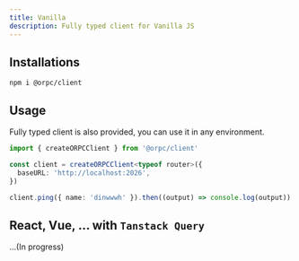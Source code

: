 ```yaml
---
title: Vanilla
description: Fully typed client for Vanilla JS
---
```


## Installations

```package-install
npm i @orpc/client
```

## Usage

Fully typed client is also provided, you can use it in any environment.

```ts
import { createORPCClient } from '@orpc/client'

const client = createORPCClient<typeof router>({
  baseURL: 'http://localhost:2026',
})

client.ping({ name: 'dinwwwh' }).then((output) => console.log(output))
```


## React, Vue, ... with `Tanstack Query`

...(In progress)